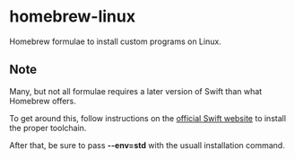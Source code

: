 =homebrew-linux=

Homebrew formulae to install custom programs on Linux.

==Note==

Many, but not all formulae requires a later version of Swift than what Homebrew offers.

To get around this, follow instructions on the [https://swift.org/download/#using-downloads official Swift website] to install the proper toolchain.

After that, be sure to pass <strong>--env=std</strong> with the usuall installation command.
